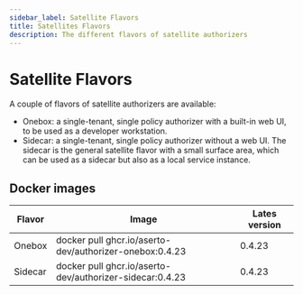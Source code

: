 ```yaml
---
sidebar_label: Satellite Flavors
title: Satellites Flavors
description: The different flavors of satellite authorizers
---
```


# Satellite Flavors

A couple of flavors of satellite authorizers are available:

- Onebox: a single-tenant, single policy authorizer with a built-in web UI, to be used as a developer workstation.
- Sidecar: a single-tenant, single policy authorizer without a web UI. The sidecar is the general satellite flavor with a small surface area, which can be used as a sidecar but also as a local service instance.

## Docker images

| Flavor  | Image                                                    | Lates version |
| ------- | -------------------------------------------------------- | ------------- |
| Onebox  | docker pull ghcr.io/aserto-dev/authorizer-onebox:0.4.23  | 0.4.23        |
| Sidecar | docker pull ghcr.io/aserto-dev/authorizer-sidecar:0.4.23 | 0.4.23        |
